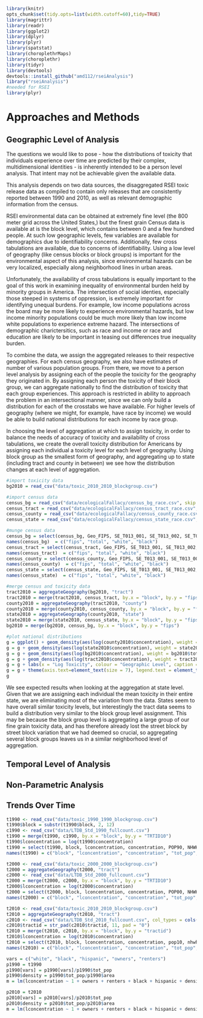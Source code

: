 ```r
library(knitr)
opts_chunk$set(tidy.opts=list(width.cutoff=60),tidy=TRUE)
library(magrittr)
library(readr)
library(ggplot2)
library(dplyr)
library(plyr)
library(spatstat)
library(choroplethrMaps)
library(choroplethr)
library(tidyr)
library(devtools)
devtools::install_github("amd112/rseiAnalysis")
library("rseiAnalysis")
#needed for RSEI
library(plyr)
```

# Approaches and Methods {#ref-labels}

## Geographic Level of Analysis

The questions we would like to pose - how the distributions of toxicity that individuals experience over time are predicted by their complex, multidimensional identities - is inherently intended to be a person level analysis. That intent may not be achievable given the available data. 

This analysis depends on two data sources, the disaggregated RSEI toxic release data as compiled to contain only releases that are consistently reported between 1990 and 2010, as well as relevant demographic information from the census. 

RSEI environmental data can be obtained at extremely fine level (the 800 meter grid across the United States,) but the finest grain Census data is available at is the block level, which contains between 0 and a few hundred people. At such low geographic levels, few variables are available for demographics due to identifiability concerns. Additionally, few cross tabulations are available, due to concerns of identifiability. Using a low level of geography (like census blocks or block groups) is important for the environmental aspect of this analysis, since environmental hazards can be very localized, especially along neighborhood lines in urban areas. 

Unfortunately, the availability of cross tabulations is equally important to the goal of this work in examining inequality of environmental burden held by minority groups in America. The intersection of social identies, especially those steeped in systems of oppression, is extremely important for identifying unequal burdens. For example, low income populations across the board may be more likely to experience environmental hazards, but low income minority populations could be much more likely than low income white populations to experience extreme hazard. The intersections of demographic charictersitics, such as race and income or race and education are likely to be important in teasing out differences true inequality burden. 

To combine the data, we assign the aggregated releases to their respective geographies. For each census geography, we also have estimates of number of various population groups. From there, we move to a person level analysis by assigning each of the people the toxicity for the geography they originated in. By assigning each person the toxicity of their block group, we can aggregate nationally to find the distribution of toxicity that each group experiences. This approach is restricted in ability to approach the problem in an intersectional manner, since we can only build a distribution for each of the crosstabs we have available. For higher levels of geography (where we might, for example, have race by income) we would be able to build national distributions for each income by race group.

In choosing the level of aggregation at which to assign toxicity, in order to balance the needs of accuracy of toxicity and availability of cross tabulations, we create the overall toxicity distribution for Americans by assigning each individual a toxicity level for each level of geography. Using block group as the smallest form of geography, and aggregating up to state (including tract and county in between) we see how the distribution changes at each level of aggregation. 

```r
#import toxicity data
bg2010 = read_csv("data/toxic_2010_2010_blockgroup.csv")

#import census data
census_bg = read_csv("data/ecologicalFallacy/census_bg_race.csv", skip = 1)
census_tract = read_csv("data/ecologicalFallacy/census_tract_race.csv", skip = 1)
census_county = read_csv("data/ecologicalFallacy/census_county_race.csv", skip = 1)
census_state = read_csv("data/ecologicalFallacy/census_state_race.csv", skip = 1)

#munge census data
census_bg = select(census_bg, Geo_FIPS, SE_T013_001, SE_T013_002, SE_T013_003)
names(census_bg)  = c("fips", "total", "white", "black")
census_tract = select(census_tract, Geo_FIPS, SE_T013_001, SE_T013_002, SE_T013_003)
names(census_tract)  = c("fips", "total", "white", "black")
census_county = select(census_county, Geo_FIPS, SE_T013_001, SE_T013_002, SE_T013_003)
names(census_county)  = c("fips", "total", "white", "black")
census_state = select(census_state, Geo_FIPS, SE_T013_001, SE_T013_002, SE_T013_003)
names(census_state)  = c("fips", "total", "white", "black")

#merge census and toxicity data
tract2010 = aggregateGeography(bg2010, "tract")
tract2010 = merge(tract2010, census_tract, by.x = "block", by.y = "fips")
county2010 = aggregateGeography(tract2010, "county")
county2010 = merge(county2010, census_county, by.x = "block", by.y = "fips")
state2010 = aggregateGeography(county2010, "state")
state2010 = merge(state2010, census_state, by.x = "block", by.y = "fips")
bg2010 = merge(bg2010, census_bg, by.x = "block", by.y = "fips")

#plot national distributions
g = ggplot() + geom_density(aes(log(county2010$concentration), weight = county2010$total/sum(county2010$total), color = "County"), bw = 0.2)
g = g + geom_density(aes(log(state2010$concentration), weight = state2010$total/sum(state2010$total), color = "State"), bw = 0.35)
g = g + geom_density(aes(log(bg2010$concentration), weight = bg2010$total/sum(bg2010$total), color = "Block Group"), bw = 0.05)
g = g + geom_density(aes(log(tract2010$concentration), weight = tract2010$total/sum(tract2010$total), color = "Tract"), bw = 0.05)
g = g + labs(x = "Log Toxicity", colour = "Geographic Level", caption = "(as assigned by different levels of geography)", title = "Distribution of Toxicity for US Population")
g = g + theme(axis.text=element_text(size = 7), legend.text = element_text(size = 7), legend.title = element_text(size = 8))
g
```

We see expected results when looking at the aggregation at state level. Given that we are assigning each individual the mean toxicity in their entire state, we are eliminating most of the variation from the data. States seem to have overall similar toxicity levels, but interestingly the tract data seems to build a distribution very similar to the block group level assignment. This may be because the block group level is aggregating a large group of our fine grain toxicity data, and has therefore already lost the street block by street block variation that we had deemed so crucial, so aggregating several block groups leaves us in a similar neighborhood level of aggregation. 

## Temporal Level of Analysis 

## Non-Parametric Analysis

## Trends Over Time

```r
t1990 <- read_csv("data/toxic_1990_1990_blockgroup.csv")
t1990$block = substr(t1990$block, 2, 12)
c1990 <- read_csv("data/LTDB_Std_1990_fullcount.csv")
t1990 = merge(t1990, c1990, by.x = "block", by.y = "TRTID10")
t1990$lconcentration = log(t1990$concentration)
t1990 = select(t1990, block, lconcentration, concentration, POP90, NHWHT90, NHBLK90, HISP90, OWN90, RENT90, area)
names(t1990) = c("block", "lconcentration", "concentration", "tot_pop", "white", "black", "hispanic", "owners", "renters", "area")

t2000 <- read_csv("data/toxic_2000_2000_blockgroup.csv")
t2000 = aggregateGeography(t2000, "tract")
c2000 <- read_csv("data/LTDB_Std_2000_fullcount.csv")
t2000 = merge(t2000, c2000, by.x = "block", by.y = "TRTID10")
t2000$lconcentration = log(t2000$concentration)
t2000 = select(t2000, block, lconcentration, concentration, POP00, NHWHT00, NHBLK00, HISP00, OWN00, RENT00, area)
names(t2000) = c("block", "lconcentration", "concentration", "tot_pop", "white", "black", "hispanic", "owners", "renters", "area")

t2010 <- read_csv("data/toxic_2010_2010_blockgroup.csv")
t2010 = aggregateGeography(t2010, "tract")
c2010 <- read_csv("data/LTDB_Std_2010_fullcount.csv", col_types = cols(tractid = col_character()))
c2010$tractid = str_pad(c2010$tractid, 11, pad = "0")
t2010 = merge(t2010, c2010, by.x = "block", by.y = "tractid")
t2010$lconcentration = log(t2010$concentration)
t2010 = select(t2010, block, lconcentration, concentration, pop10, nhwht10, nhblk10, hisp10, own10, rent10, area)
names(t2010) = c("block", "lconcentration", "concentration", "tot_pop", "white", "black", "hispanic", "owners", "renters", "area")
```

```r
vars = c("white", "black", "hispanic", "owners", "renters")
p1990 = t1990
p1990[vars] = p1990[vars]/p1990$tot_pop
p1990$density = p1990$tot_pop/p1990$area
m = lm(lconcentration ~ 1 + owners + renters + black + hispanic + density, data = p1990)

p2010 = t2010
p2010[vars] = p2010[vars]/p2010$tot_pop
p2010$density = p2010$tot_pop/p2010$area
m = lm(lconcentration ~ 1 + owners + renters + black + hispanic + density, data = p2010)
```
